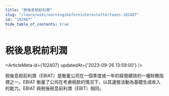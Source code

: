 ```yaml
---
title: "税後息税前利潤"
slug: "/learn/wiki/earningsbeforeinterestaftertaxes-102407"
id: "102407"
hide_table_of_contents: true
---
```



# 税後息税前利潤

<ArticleMeta id={102407} updatedAt={'2023-09-26 13:59:00'} />
<div className='border-solid border-b border-t-0 my-4 border-[var(--ifm-color-gray-300)]' />

税後息税前利潤（EBIAT）是衡量公司在一個季度或一年的經營績效的一種財務指標之一。EBIAT 衡量了公司在考慮税款的情況下，以其運營活動為基礎生成收入的能力。EBIAT 與税後税息前利潤（EBIT）相同。

